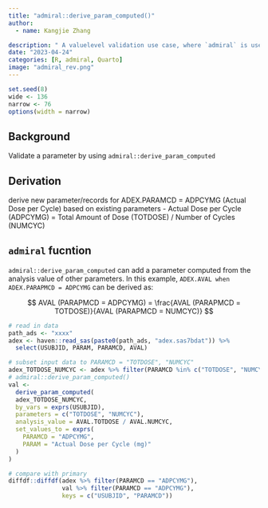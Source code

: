 ```yaml
---
title: "admiral::derive_param_computed()"
author:
  - name: Kangjie Zhang

description: " A valuelevel validation use case, where `admiral` is used to validate a derived parameter"
date: "2023-04-24"
categories: [R, admiral, Quarto]
image: "admiral_rev.png"
---
```


<!--------------- my typical setup ----------------->

```r
set.seed(8)
wide <- 136
narrow <- 76
options(width = narrow)
```

<!--------------- post begins here ----------------->

## Background

Validate a parameter by using `admiral::derive_param_computed`

## Derivation 

derive new parameter/records for ADEX.PARAMCD = ADPCYMG (Actual Dose per Cycle) based on existing parameters - Actual Dose per Cycle (ADPCYMG) = Total Amount of Dose (TOTDOSE) / Number of Cycles (NUMCYC)

## `admiral` fucntion

`admiral::derive_param_computed` can add a parameter computed from the analysis value of other parameters.
In this example, `ADEX.AVAL when ADEX.PARAPMCD = ADPCYMG` can be derived as:

$$
AVAL (PARAPMCD = ADPCYMG) = \frac{AVAL (PARAPMCD = TOTDOSE)}{AVAL (PARAPMCD = NUMCYC)}
$$

``` r
# read in data
path_ads <- "xxxx"
adex <- haven::read_sas(paste0(path_ads, "adex.sas7bdat")) %>% 
  select(USUBJID, PARAM, PARAMCD, AVAL)

# subset input data to PARAMCD = "TOTDOSE", "NUMCYC"
adex_TOTDOSE_NUMCYC <- adex %>% filter(PARAMCD %in% c("TOTDOSE", "NUMCYC"))
# admiral::derive_param_computed()
val <- 
  derive_param_computed(
  adex_TOTDOSE_NUMCYC,
  by_vars = exprs(USUBJID),
  parameters = c("TOTDOSE", "NUMCYC"),
  analysis_value = AVAL.TOTDOSE / AVAL.NUMCYC,
  set_values_to = exprs(
    PARAMCD = "ADPCYMG",
    PARAM = "Actual Dose per Cycle (mg)"
  )
) 

# compare with primary
diffdf::diffdf(adex %>% filter(PARAMCD == "ADPCYMG"), 
               val %>% filter(PARAMCD == "ADPCYMG"), 
               keys = c("USUBJID", "PARAMCD"))
```

<!--------------- appendices go here ----------------->
